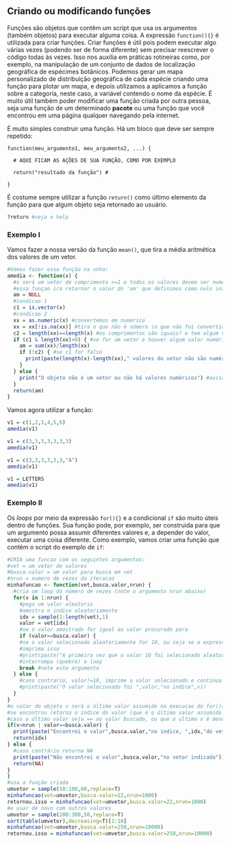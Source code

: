 ## Criando ou modificando funções

Funções são objetos que contêm um script que usa os argumentos (também objetos) para executar alguma coisa.
A expressão `function(){}` é utilizada para criar funções.
Criar funções é útil pois podem executar algo várias vezes (podendo ser de forma diferente) sem precisar reescrever o código todas às vezes.
Isso nos auxilia em práticas rotineiras como, por exemplo, na manipulação de um conjunto de dados de localização geográfica de espécimes botânicos. 
Podemos gerar um mapa personalizado de distribuição geográfica de cada espécie criando uma função para plotar um mapa, e depois utilizamos a aplicamos a função sobre a categoria, neste caso, a variável contendo o nome da espécie.
É muito útil também poder modificar uma função criada por outra pessoa, seja uma função de um determinado **pacote** ou uma função que você encontrou em uma página qualquer navegando pela internet.  

É muito simples construir uma função.
Há um bloco que deve ser sempre repetido:  

```
function(meu_argumento1, meu_argumento2, ...) {
  
  # AQUI FICAM AS AÇÕES DE SUA FUNÇÃO, COMO POR EXEMPLO
  
  return("resultado da função") #
  
} 
```

É costume sempre utilizar a função `return()` como último elemento da função para que algum objeto seja retornado ao usuário.

```r
?return #veja o help
```

### Exemplo I

Vamos fazer a nossa versão da função `mean()`, que tira a média aritmética dos valores de um vetor.  

```r
#Vamos fazer essa função na unha:
amedia <- function(x) {
  #x será um vetor de comprimento >=1 e todos os valores devem ser numéricos, senão precisamos avisar.
  #essa funçao ira retornar o valor do 'am' que definimos como nulo inicialmente
  am = NULL
  #condicao 1
  c1 = is.vector(x)
  #condicao 2
  xx = as.numeric(x) #convertemos em numérico
  xx = xx[!is.na(xx)] #tira o que não é número (o que não foi convertido ou está em branco)
  c2 = length(xx)==length(x) #os comprimentos são iguais? e tem algum valor?
  if (c1 & length(xx)>0) { #se for um vetor e houver algum valor numérico, pode calcular a média
    am = sum(xx)/length(xx)
    if (!c2) { #se c1 for falso
      print(paste(length(x)-length(xx)," valores do vetor não são numéricos e foram excluídos")) #avisa 
    }
  } else {
    print("O objeto não é um vetor ou não há valores numéricos") #avisa 
  }
  return(am)
}
```

Vamos agora utilizar a função:

```r
v1 = c(1,2,3,4,5,6)
amedia(v1)

v1 = c(3,3,3,3,3,3,3)
amedia(v1)

v1 = c(3,3,3,3,3,3,"A")
amedia(v1)

v1 = LETTERS
amedia(v1)
```


### Exemplo II

Os *loops* por meio da expressão `for(){}` e a condicional `if` são muito úteis dentro de funções.
Sua função pode, por exemplo, ser construida para que um argumento possa assumir diferentes valores e, a depender do valor, executar uma coisa diferente.
Como exemplo, vamos criar uma função que contém o script do exemplo de `if`:

```r
#CRIA uma funcao com os seguintes argumentos:
#vet = um vetor de valores
#busca.valor = um valor para busca em vet
#nrun = numero de vezes da iteracao
minhafuncao <- function(vet,busca.valor,nrun) {
  #cria um loop do número de vezes (note o argumento nrun abaixo) 
  for(v in 1:nrun) {
    #pega um valor aleatorio
    #amostra o indice aleatoriamente
    idx = sample(1:length(vet),1)
    valor = vet[idx]
    #se o valor amostrado for igual ao valor procurado para
    if (valor==busca.valor) {
    #se o valor selecionado aleatoriamente for 10, ou seja se a expressão valor==10 for TRUE execute:
    #imprima isso
    #print(paste("A primeira vez que o valor 10 foi selecionado aleatoriamente foi quando o objeto v assumiu o valor de",v))
    #interrompa (quebre) o loop 
    break #note este argumento
  } else {  
    #caso contrario, valor!=10, imprime o valor selecionado e continua o loop
    #print(paste("O valor selecionado foi ",valor,"no indice",v))
  }
}
#o valor do objeto v será o último valor assumido na execucao do for(){}, se tiver encontrado será menor que nrun, caso contrario será ==nrun
#se encontrou retorna o indice do valor (que é o último valor assumido por idx)
#caso o último valor seja == ao valor buscado, ou que o ultimo v é menor que o especificado em nrun, retorna o indice do valor no vetor vet
if(v<nrun | valor==busca.valor) {
  print(paste("Encontrei o valor",busca.valor,"no indice, ",idx,"do vetor indicado"))
  return(idx)
} else {
  #caso contrário returna NA
  print(paste("Não encontrei o valor",busca.valor,"no vetor indicado"))
  return(NA)
}
}
#usa a função criada
umvetor = sample(10:100,60,replace=T)
minhafuncao(vet=umvetor,busca.valor=22,nrun=1000)
retornou.isso = minhafuncao(vet=umvetor,busca.valor=22,nrun=1000)
#e usar de novo com outros valores
umvetor = sample(200:300,50,replace=T)
sort(table(umvetor),decreasing=T)[1:10]
minhafuncao(vet=umvetor,busca.valor=250,nrun=10000)
retornou.isso = minhafuncao(vet=umvetor,busca.valor=250,nrun=10000)
```

